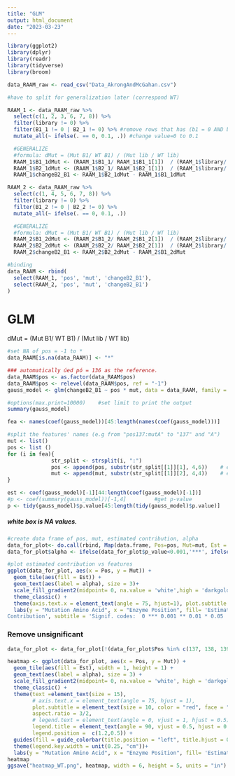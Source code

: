 ```yaml
---
title: "GLM"
output: html_document
date: "2023-03-23"
---
```


```r
library(ggplot2)
library(dplyr)
library(readr)
library(tidyverse)
library(broom)
```


```r
data_RAAM_raw <- read_csv("Data_AkrongAndMcGahan.csv")

#have to split for generalization later (correspond WT)

RAAM_1 <- data_RAAM_raw %>%
  select(c(1, 2, 3, 6, 7, 8)) %>%
  filter(library != 0) %>%
  filter(B1_1 != 0 | B2_1 != 0) %>% #remove rows that has (b1 = 0 AND b2 = 0)
  mutate_all(~ ifelse(. == 0, 0.1, .)) #change value=0 to 0.1

  #GENERALIZE
  #formula: dMut = (Mut B1/ WT B1) / (Mut lib / WT lib)
  RAAM_1$B1_1dMut <- (RAAM_1$B1_1/ RAAM_1$B1_1[1])  / (RAAM_1$library/ RAAM_1$library[1])
  RAAM_1$B2_1dMut <- (RAAM_1$B2_1/ RAAM_1$B2_1[1])  / (RAAM_1$library/ RAAM_1$library[1])
  RAAM_1$changeB2_B1 <- RAAM_1$B2_1dMut - RAAM_1$B1_1dMut

RAAM_2 <- data_RAAM_raw %>%
  select(c(1, 4, 5, 6, 7, 8)) %>%
  filter(library != 0) %>%
  filter(B1_2 != 0 | B2_2 != 0) %>%
  mutate_all(~ ifelse(. == 0, 0.1, .))

  #GENERALIZE
  #formula: dMut = (Mut B1/ WT B1) / (Mut lib / WT lib)
  RAAM_2$B1_2dMut <- (RAAM_2$B1_2/ RAAM_2$B1_2[1])  / (RAAM_2$library/ RAAM_2$library[1])
  RAAM_2$B2_2dMut <- (RAAM_2$B2_2/ RAAM_2$B2_2[1])  / (RAAM_2$library/ RAAM_2$library[1])
  RAAM_2$changeB2_B1 <- RAAM_2$B2_2dMut - RAAM_2$B1_2dMut
```


```r
#binding
data_RAAM <- rbind(
  select(RAAM_1, 'pos', 'mut', 'changeB2_B1'),
  select(RAAM_2, 'pos', 'mut', 'changeB2_B1')
)
```
# GLM

dMut = (Mut B1/ WT B1) / (Mut lib / WT lib)
```r
#set NA of pos = -1 to *
data_RAAM[is.na(data_RAAM)] <- "*"
```

```r
### automatically úed pó = 136 as the reference.
data_RAAM$pos <- as.factor(data_RAAM$pos)
data_RAAM$pos <- relevel(data_RAAM$pos, ref = "-1")
gauss_model <- glm(changeB2_B1 ~ pos * mut, data = data_RAAM, family = gaussian())

#options(max.print=10000)    #set limit to print the output
summary(gauss_model)

```

```r
fea <- names(coef(gauss_model))[45:length(names(coef(gauss_model)))]      #get features' names

#split the features' names (e.g from "pos137:mutA" to "137" and "A")
mut <- list()
pos <- list ()
for (i in fea){
              str_split <- strsplit(i, ":")
              pos <- append(pos, substr(str_split[[1]][1], 4,6))    # e.g extract 137
              mut <- append(mut, substr(str_split[[1]][2], 4,4))    # e.g extract A
}

est <- coef(gauss_model)[-1][44:length(coef(gauss_model)[-1])]          #get estimated contribution 
#p <- coef(summary(gauss_model))[-1,4]         #get p-value
p <- tidy(gauss_model)$p.value[45:length(tidy(gauss_model)$p.value)]        #to extract all including NA value
```


##### *white box is NA values. *

```r
#create data frame of pos, mut, estimated contribution, alpha
data_for_plot<- do.call(rbind, Map(data.frame, Pos=pos, Mut=mut, Est = est, p_value =p))
data_for_plot$alpha <- ifelse(data_for_plot$p_value<0.001,'***', ifelse(0.001 <data_for_plot$p_value & data_for_plot$p_value<0.01,'**', ifelse(0.01<data_for_plot$p_value& data_for_plot$p_value<0.05,'*', ifelse(0.05<data_for_plot$p_value& data_for_plot$p_value<0.1,'.', ' '))))
```

```r
#plot estimated contribution vs features
ggplot(data_for_plot, aes(x = Pos, y = Mut)) +
  geom_tile(aes(fill = Est)) + 
  geom_text(aes(label = alpha), size = 3)+
  scale_fill_gradient2(midpoint= 0, na.value = 'white',high = 'darkgoldenrod1 ', low = 'cyan4', mid ='aliceblue')+ 
  theme_classic() +
  theme(axis.text.x = element_text(angle = 75, hjust=1), plot.subtitle = element_text(size = 10, color = "red", face = "bold"))+
  labs(y = "Mutation Amino Acid", x = "Enzyme Position", fill= 'Estimated
Contribution', subtitle = 'Signif. codes:  0 *** 0.001 ** 0.01 * 0.05 . 0.1   1')

```
### Remove unsignificant 
```r
data_for_plot <- data_for_plot[!(data_for_plot$Pos %in% c(137, 138, 139, 140, 141, 142,146,147,150,151,152,153,154,156,158)), ]
```

```r
heatmap <- ggplot(data_for_plot, aes(x = Pos, y = Mut)) +
  geom_tile(aes(fill = Est), width = 1, height = 1) +
  geom_text(aes(label = alpha), size = 3) +
  scale_fill_gradient2(midpoint= 0, na.value = 'white', high = 'darkgoldenrod1', low = 'cyan4', mid ='aliceblue') + 
  theme_classic() +
  theme(text =element_text(size = 15),
        # axis.text.x = element_text(angle = 75, hjust = 1), 
        plot.subtitle = element_text(size = 10, color = "red", face = "bold"), 
        aspect.ratio = 3/2,
        # legend.text = element_text(angle = 0, vjust = 1, hjust = 0.5),
        legend.title = element_text(angle = 90, vjust = 0.5, hjust = 0.5, size = 10),
        legend.position =  c(1.2,0.5)) +
  guides(fill = guide_colorbar(title.position = "left", title.hjust = 0.5, label.position = "left"))+
  theme(legend.key.width = unit(0.25, "cm"))+
  labs(y = "Mutation Amino Acid", x = "Enzyme Position", fill= 'Estimated Contribution', subtitle = 'Signif. codes:  0 *** 0.001 ** 0.01 * 0.05 . 0.1   1')
heatmap
ggsave("heatmap_WT.png", heatmap, width = 6, height = 5, units = "in")
```

